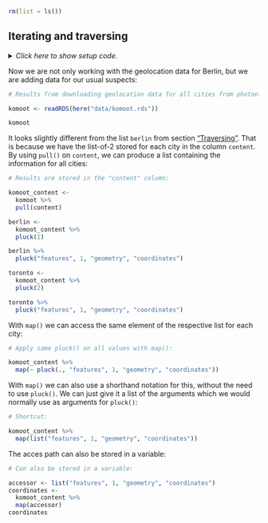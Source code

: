 ```r
rm(list = ls())
```


## Iterating and traversing {#komoot}

<details><summary>*Click here to show setup code.*</summary>
```r
### Iterating and traversing

```
```r
library(tidyverse)
library(here)
```
</details>

Now we are not only working with the geolocation data for Berlin, but we are adding data for our usual suspects:

```r
# Results from downloading geolocation data for all cities from photon.komoot.de:
```
```r
komoot <- readRDS(here("data/komoot.rds"))

komoot
```

It looks slightly different from the list `berlin` from section ["Traversing"](#berlin).
That is because we have the list-of-2 stored for each city in the column `content`.
By using `pull()` on `content`,  we can produce a list containing the information for all cities:

```r
# Results are stored in the "content" column:
```
```r
komoot_content <-
  komoot %>%
  pull(content)

berlin <-
  komoot_content %>%
  pluck(1)

berlin %>%
  pluck("features", 1, "geometry", "coordinates")

toronto <-
  komoot_content %>%
  pluck(2)

toronto %>%
  pluck("features", 1, "geometry", "coordinates")
```

With `map()` we can access the same element of the respective list for each city:

```r
# Apply same pluck() on all values with map():
```
```r
komoot_content %>%
  map(~ pluck(., "features", 1, "geometry", "coordinates"))
```

With `map()` we can also use a shorthand notation for this, without the need to use `pluck()`.
We can just give it a list of the arguments which we would normally use as arguments for `pluck()`:

```r
# Shortcut:
```
```r
komoot_content %>%
  map(list("features", 1, "geometry", "coordinates"))
```

The acces path can also be stored in a variable:


```r
# Can also be stored in a variable:
```
```r
accessor <- list("features", 1, "geometry", "coordinates")
coordinates <-
  komoot_content %>%
  map(accessor)
coordinates
```
